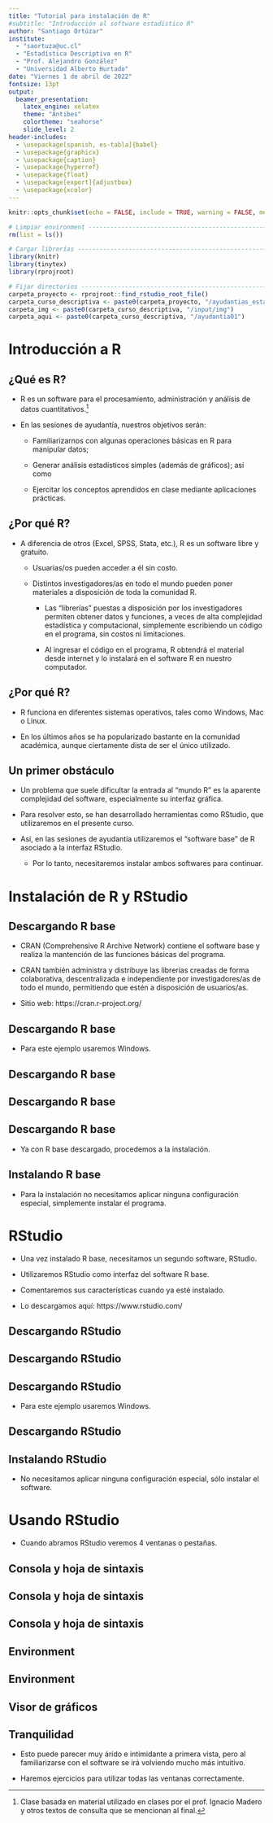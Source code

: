 ```yaml
---
title: "Tutorial para instalación de R"
#subtitle: "Introducción al software estadístico R"
author: "Santiago Ortúzar"
institute:
  - "saortuza@uc.cl"
  - "Estadística Descriptiva en R"
  - "Prof. Alejandro González"
  - "Universidad Alberto Hurtado"
date: "Viernes 1 de abril de 2022"
fontsize: 13pt
output:
  beamer_presentation:
    latex_engine: xelatex
    theme: "Antibes"
    colortheme: "seahorse"
    slide_level: 2
header-includes:
  - \usepackage[spanish, es-tabla]{babel}
  - \usepackage{graphicx}
  - \usepackage{caption}
  - \usepackage{hyperref}
  - \usepackage{float}
  - \usepackage[export]{adjustbox}
  - \usepackage{xcolor}
---
```


```r
knitr::opts_chunk$set(echo = FALSE, include = TRUE, warning = FALSE, message = FALSE)
```

```r
# Limpiar environment ----------------------------------------------------------
rm(list = ls())

# Cargar librerías -------------------------------------------------------------
library(knitr)
library(tinytex)
library(rprojroot)

# Fijar directorios ------------------------------------------------------------
carpeta_proyecto <- rprojroot::find_rstudio_root_file()
carpeta_curso_descriptiva <- paste0(carpeta_proyecto, "/ayudantias_estadistica_descriptiva")
carpeta_img <- paste0(carpeta_curso_descriptiva, "/input/img")
carpeta_aqui <- paste0(carpeta_curso_descriptiva, "/ayudantia01")
```


# Introducción a R

## ¿Qué es R?

- R es un software para el procesamiento, administración y análisis de datos cuantitativos.^[Clase basada en material utilizado en clases por el prof. Ignacio Madero y otros textos de consulta que se mencionan al final.]

- En las sesiones de ayudantía, nuestros objetivos serán:

  - Familiarizarnos con algunas operaciones básicas en R para manipular datos; 
  
  - Generar análisis estadísticos simples (además de gráficos); así como
  
  - Ejercitar los conceptos aprendidos en clase mediante aplicaciones prácticas.
  
## ¿Por qué R?

- A diferencia de otros (Excel, SPSS, Stata, etc.), R es un software libre y gratuito.

  - Usuarias/os pueden acceder a él sin costo.
  
  - Distintos investigadores/as en todo el mundo pueden poner materiales a disposición de toda la comunidad R.
  
    - Las "librerías" puestas a disposición por los investigadores permiten obtener datos y funciones, a veces de alta complejidad estadística y computacional, simplemente escribiendo un código en el programa, sin costos ni limitaciones.
    
    - Al ingresar el código en el programa, R obtendrá el material desde internet y lo instalará en el software R en nuestro computador.
    
## ¿Por qué R?

- R funciona en diferentes sistemas operativos, tales como Windows, Mac o Linux.

- En los últimos años se ha popularizado bastante en la comunidad académica, aunque ciertamente dista de ser el único utilizado.

## Un primer obstáculo

- Un problema que suele dificultar la entrada al "mundo R" es la aparente complejidad del software, especialmente su interfaz gráfica.

- Para resolver esto, se han desarrollado herramientas como RStudio, que utilizaremos en el presente curso.

- Así, en las sesiones de ayudantía utilizaremos el "software base" de R asociado a la interfaz RStudio.

  - Por lo tanto, necesitaremos instalar ambos softwares para continuar.
  
# Instalación de R y RStudio
  
## Descargando R base

- CRAN (Comprehensive R Archive Network) contiene el software base y realiza la mantención de las funciones básicas del programa.

- CRAN también administra y distribuye las librerías creadas de forma colaborativa, descentralizada e independiente por investigadores/as de todo el mundo, permitiendo que estén a disposición de usuarios/as.

- Sitio web: https://cran.r-project.org/

## Descargando R base

\begin{figure}[H]
\centering
\includegraphics[keepaspectratio,width=\textwidth, height=.8\textheight]{input/img/img1_1.png}
\caption{R Paso 1}\label{rpaso1}
\end{figure}

- Para este ejemplo usaremos Windows.

## Descargando R base

\begin{figure}[H]
\centering
\includegraphics[keepaspectratio,width=\textwidth, height=.8\textheight]{input/img/img1_2.png}
\caption{R Paso 2}\label{rpaso2}
\end{figure}

## Descargando R base

\begin{figure}[H]
\centering
\includegraphics[keepaspectratio,width=\textwidth, height=.8\textheight]{input/img/img1_3.png}
\caption{R Paso 3}\label{rpaso3}
\end{figure}

## Descargando R base

- Ya con R base descargado, procedemos a la instalación.

\begin{figure}[H]
\centering
\includegraphics[keepaspectratio,width=\textwidth, height=.6\textheight]{input/img/img1_4.png}
\caption{R Paso 4}\label{rpaso4}
\end{figure}

## Instalando R base

- Para la instalación no necesitamos aplicar ninguna configuración especial, simplemente instalar el programa.

# RStudio

- Una vez instalado R base, necesitamos un segundo software, RStudio.

- Utilizaremos RStudio como interfaz del software R base.

- Comentaremos sus características cuando ya esté instalado.

- Lo descargamos aquí: https://www.rstudio.com/

## Descargando RStudio

\begin{figure}[H]
\centering
\includegraphics[keepaspectratio,width=\textwidth, height=.8\textheight]{input/img/img1_5.png}
\caption{RStudio Paso 1}\label{rstudiopaso1}
\end{figure}

## Descargando RStudio

\begin{figure}[H]
\centering
\includegraphics[keepaspectratio,width=\textwidth, height=.8\textheight]{input/img/img1_6.png}
\caption{RStudio Paso 2}\label{rstudiopaso2}
\end{figure}

## Descargando RStudio

\begin{figure}[H]
\centering
\includegraphics[keepaspectratio,width=\textwidth, height=.6\textheight]{input/img/img1_7.png}
\caption{RStudio Paso 3}\label{rstudiopaso3}
\end{figure}

- Para este ejemplo usaremos Windows.

## Descargando RStudio

\begin{figure}[H]
\centering
\includegraphics[keepaspectratio,width=\textwidth, height=.8\textheight]{input/img/img1_8.png}
\caption{RStudio Paso 4}\label{rstudiopaso4}
\end{figure}

## Instalando RStudio

- No necesitamos aplicar ninguna configuración especial, sólo instalar el software.

# Usando RStudio

- Cuando abramos RStudio veremos 4 ventanas o pestañas.

\begin{figure}[H]
\centering
\includegraphics[keepaspectratio,width=\textwidth, height=.7\textheight]{input/img/img1_9.png}
\caption{Usando RStudio (imagen prof. Ignacio Cabib)}\label{rstudiousando1}
\end{figure}

## Consola y hoja de sintaxis

\begin{columns}[t]
    \begin{column}{.65\textwidth}
      \adjincludegraphics[width=1.025\linewidth, valign=t]{input/img/img1_10.png}
    \end{column}
    \begin{column}{.5\textwidth}
      \begin{itemize}
        \item En la \textbf{consola \textcolor{red}{(1)}} podemos escribir código para realizar nuestros análisis y ver nuestros resultados.
        \item La ventaja de usar la ventana de \textbf{sintaxis o scripts \textcolor{cyan}{(2)}} es que podemos guardar nuestro código en un archivo y ``correrlo'' desde ahí.
      \end{itemize}
    \end{column}
  \end{columns}

## Consola y hoja de sintaxis

\begin{columns}[t]
    \begin{column}{.65\textwidth}
      \adjincludegraphics[width=1.025\linewidth, valign=t]{input/img/img1_10.png}
    \end{column}
    \begin{column}{.5\textwidth}
      \begin{itemize}
        \item Al guardar nuestro código en una \textbf{hoja de sintaxis (o script) \textcolor{cyan}{(2)}}, podemos hacer análisis sin tener que escribirlos manualmente en la consola.
        \item Además, guardar el código permite que nuestros análisis sean reproducibles, de modo que otros investigadores puedan revisarlos.
      \end{itemize}
    \end{column}
  \end{columns}

## Consola y hoja de sintaxis

\begin{columns}[t]
    \begin{column}{.65\textwidth}
      \adjincludegraphics[width=1.025\linewidth, valign=t]{input/img/img1_10.png}
    \end{column}
    \begin{column}{.5\textwidth}
      \begin{itemize}
        \item Hacer análisis reproducibles y transparentes es un gran logro hacia una mejor investigación científica.
        \item En términos prácticos, el uso de código es de las cosas que más nos aparta de software como Excel y lo que para algunas personas puede resultar más incómodo al principio.
      \end{itemize}
    \end{column}
  \end{columns}

## Environment

\begin{columns}[t]
    \begin{column}{.65\textwidth}
      \adjincludegraphics[width=1.025\linewidth, valign=t]{input/img/img1_11.png}
    \end{column}
    \begin{column}{.5\textwidth}
      \begin{itemize}
        \item La ventana superior a la derecha se denomina \textbf{environment \textcolor{violet}{(3)}}.
        \item R se define como un ''lenguaje de programación orientada a objetos''.
      \end{itemize}
    \end{column}
  \end{columns}

## Environment

\begin{columns}[t]
    \begin{column}{.5\textwidth}
      \adjincludegraphics[width=1.025\linewidth, valign=t]{input/img/img1_11.png}
    \end{column}
    \begin{column}{.65\textwidth}
      \begin{itemize}
        \item Mediante el código ingresado en la sintaxis o la consola iremos ''creando'' objetos, que luego serán ''almacenados'' en el \textbf{environment \textcolor{violet}{(3)}}.
        \item Estos objetos pueden ser bases de datos, pero también valores (números, texto, etc.), análisis, tablas, gráficos, etc.
        \item Esos objetos podrán ser utilizados a su vez para realizar nuevas operaciones y crear nuevos objetos (que también se pueden almacenar en el environment).
      \end{itemize}
    \end{column}
  \end{columns}

## Visor de gráficos

\begin{columns}[t]
    \begin{column}{.65\textwidth}
      \adjincludegraphics[width=1.025\linewidth, valign=t]{input/img/img1_12.png}
    \end{column}
    \begin{column}{.5\textwidth}
      \begin{itemize}
        \item Finalmente, la ventana inferior-derecha, el \textbf{visor de gráficos \textcolor{green}{(4)}}, servirá principalmente para ver gráficos producidos mediante nuestro código.
        \item También tiene herramientas para administrar archivos y ''paquetes'' (ya veremos qué son más adelante), pero en general se usa más para mirar gráficos.
      \end{itemize}
    \end{column}
  \end{columns}

## Tranquilidad

- Esto puede parecer muy árido e intimidante a primera vista, pero al familiarizarse con el software se irá volviendo mucho más intuitivo.

- Haremos ejercicios para utilizar todas las ventanas correctamente.
